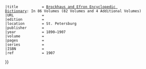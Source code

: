 {{cite book
 |author          = {{{2|}}}
 |chapter         = {{#if:{{{1|}}}|[[:ru:s:ЭСБЕ/{{{1}}}|{{{1}}}]]|[[:ru:s:ЭСБЕ/{{PAGENAME}}|{{PAGENAME}}]]}}
 |title           = [[布罗克豪斯和埃夫隆百科词典|Brockhaus and Efron Encyclopedic Dictionary]]: In 86 Volumes (82 Volumes and 4 Additional Volumes)
 |URL             = 
 |edition         = 
 |location        = St. Petersburg
 |publisher       = 
 |year            = 1890–1907
 |volume          = 
 |pages           = 
 |series          = 
 |ISBN            = 
 |ref             = {{{2|ЭСБЕ}}}1907
}}